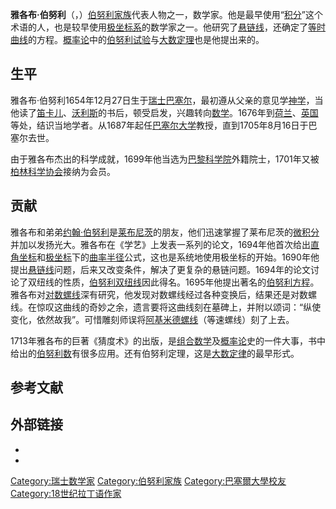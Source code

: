 {{Expand|time=2018-03-20T02:09:15+00:00}}
{{noteTA
|1=zh-hans:雅各布·伯努利; zh-hant:雅各布·白努利;
|G1=物理學
}}
{{Infobox scientist
| name              = 雅各布·伯努利
| image             = Jakob_Bernoulli.jpg
| birth_date        = {{Birth date|1654|12|27}}
| birth_place       = {{flagicon|Old Swiss Confederacy}} [[舊瑞士邦聯|瑞士]][[巴塞尔|巴塞尔]]
| death_date        = {{Death date and age|1705|8|16|1654|12|27}}
| death_place       = {{flagicon|Old Swiss Confederacy}}[[舊瑞士邦聯|瑞士]][[巴塞尔|巴塞尔]]
| education         = [[巴塞爾大學|巴塞爾大學]]
| known_for         = [[伯努利微分方程|伯努利微分方程]]<br>[[伯努利數|伯努利數]]<br>[[等冪求和|伯努利公式]]<br>[[伯努利多項式|伯努利多項式]]<br>{{le|伯努利映射|Bernoulli map}}<br>[[伯努利試驗|伯努利試驗]]<br>[[伯努利過程|伯努利過程]]<br>{{le|伯努利概形|Bernoulli scheme}}<br>{{le|伯努利算子|Bernoulli operator}}<br>{{le|隱性伯努利模型|Hidden Bernoulli model}}<br>{{le|伯努利抽樣|Bernoulli sampling}}<br>[[伯努利分布|伯努利分布]]<br>[[伯努利分布|伯努利隨機變數]]<br>[[大數法則|伯努利大數法則]]<br>[[伯努利不等式|伯努利不等式]]<br>[[伯努利雙紐線|伯努利雙紐線]]
| field             = [[數學|數學]]、[[力學|力學]]
| work_institution  = [[巴塞爾大學|巴塞爾大學]]
| doctoral_advisor  = {{le|彼得·薇倫費爾絲|Peter Werenfels}}<br>（1676年的論文指導老師）
| academic_advisors = [[哥特佛萊德·萊布尼茲|哥特佛萊德·萊布尼茲]]
| doctoral_students = [[雅各布·赫爾曼|雅各布·赫爾曼]]<br>[[尼古拉一世·伯努利|尼古拉一世·伯努利]]
| notable_students  = [[約翰·白努利|約翰·白努利]]
| influences        = [[尼古拉·馬勒伯朗士|尼古拉·馬勒伯朗士]]<ref>{{MacTutor|id=Bernoulli_Johann|title=Johann Bernoulli}}</ref>
| influenced        = 
| footnotes         = [[約翰·白努利|約翰·白努利]]的哥哥
}}

'''雅各布·伯努利'''（{{lang-de|Jakob I. Bernoulli}}，{{bd|1654年|12月27日|1705年|8月16日|catIdx=Bernoulli, Jakob}}）[[伯努利家族|伯努利家族]]代表人物之一，数学家。他是最早使用“[[积分|积分]]”这个术语的人，也是较早使用[[极坐标系|极坐标系]]的数学家之一。他研究了[[悬链线|悬链线]]，还确定了[[等时曲线|等时曲线]]的方程。[[概率论|概率论]]中的[[伯努利试验|伯努利试验]]与[[大数定理|大数定理]]也是他提出来的。

== 生平 ==
雅各布·伯努利1654年12月27日生于[[舊瑞士邦聯|瑞士]][[巴塞尔|巴塞尔]]，最初遵从父亲的意见学[[神学|神学]]，当他读了[[笛卡儿|笛卡儿]]、[[沃利斯|沃利斯]]的书后，顿受启发，兴趣转向[[数学|数学]]。1676年到[[荷兰|荷兰]]、[[英国|英国]]等处，结识当地学者。从1687年起任[[巴塞尔大学|巴塞尔大学]]教授，直到1705年8月16日于巴塞尔去世。

由于雅各布杰出的科学成就，1699年他当选为[[巴黎科学院|巴黎科学院]]外籍院士，1701年又被[[柏林科学院|柏林科学协会]]接纳为会员。

== 贡献 ==
雅各布和弟弟[[约翰·伯努利|约翰·伯努利]]是[[莱布尼茨|莱布尼茨]]的朋友，他们迅速掌握了莱布尼茨的[[微积分|微积分]]并加以发扬光大。雅各布在《学艺》上发表一系列的论文，1694年他首次给出[[直角坐标|直角坐标]]和[[极坐标|极坐标]]下的[[曲率半径|曲率半径]]公式，这也是系统地使用极坐标的开始。1690年他提出[[悬链线|悬链线]]问题，后来又改变条件，解决了更复杂的悬链问题。1694年的论文讨论了双纽线的性质，[[伯努利双纽线|伯努利双纽线]]因此得名。1695年他提出著名的[[伯努利微分方程|伯努利方程]]。雅各布对[[对数螺线|对数螺线]]深有研究，他发现对数螺线经过各种变换后，结果还是对数螺线。在惊叹这曲线的奇妙之余，遗言要将这曲线刻在墓碑上，并附以颂词：“纵使变化，依然故我”。可惜雕刻师误将[[阿基米德螺线|阿基米德螺线]]（等速螺线）刻了上去。

1713年雅各布的巨著《猜度术》的出版，是[[组合数学|组合数学]]及[[概率论|概率论]]史的一件大事，书中给出的[[伯努利数|伯努利数]]有很多应用。还有伯努利定理，这是[[大数定律|大数定律]]的最早形式。

== 参考文献 ==
{{Reflist}}

==外部链接==
* {{MathGenealogy|id=54440}}
* {{MacTutor|id=Bernoulli_Jacob|title=Jacob Bernoulli}} 
{{Authority control}}

{{DEFAULTSORT:Bernoulli, Jakob}}
[[Category:瑞士数学家|Category:瑞士数学家]]
[[Category:伯努利家族|Category:伯努利家族]]
[[Category:巴塞爾大學校友|Category:巴塞爾大學校友]]
[[Category:18世纪拉丁语作家|Category:18世纪拉丁语作家]]